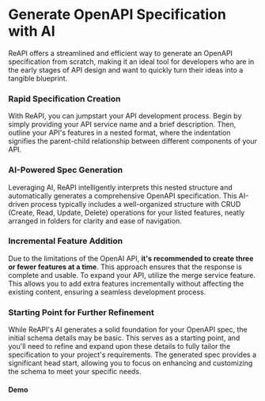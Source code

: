 
# Generate OpenAPI Specification with AI

ReAPI offers a streamlined and efficient way to generate an OpenAPI specification from scratch, making it an ideal tool for developers who are in the early stages of API design and want to quickly turn their ideas into a tangible blueprint.

### Rapid Specification Creation

With ReAPI, you can jumpstart your API development process. Begin by simply providing your API service name and a brief description. Then, outline your API's features in a nested format, where the indentation signifies the parent-child relationship between different components of your API.

### AI-Powered Spec Generation

Leveraging AI, ReAPI intelligently interprets this nested structure and automatically generates a comprehensive OpenAPI specification. This AI-driven process typically includes a well-organized structure with CRUD (Create, Read, Update, Delete) operations for your listed features, neatly arranged in folders for clarity and ease of navigation.

### Incremental Feature Addition

Due to the limitations of the OpenAI API, **it's recommended to create three or fewer features at a time**. This approach ensures that the response is complete and usable. To expand your API, utilize the merge service feature. This allows you to add extra features incrementally without affecting the existing content, ensuring a seamless development process.

### Starting Point for Further Refinement

While ReAPI's AI generates a solid foundation for your OpenAPI spec, the initial schema details may be basic. This serves as a starting point, and you'll need to refine and expand upon these details to fully tailor the specification to your project's requirements. The generated spec provides a significant head start, allowing you to focus on enhancing and customizing the schema to meet your specific needs.

#### Demo

<Youtube id="19nOJwEyN4M" />
